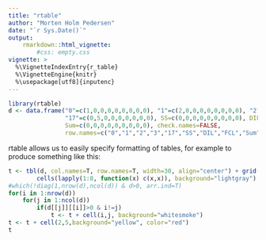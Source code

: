 ```yaml
---
title: "rtable"
author: "Morten Holm Pedersen"
date: "`r Sys.Date()`"
output: 
    rmarkdown::html_vignette:
        #css: empty.css
vignette: >
  %\VignetteIndexEntry{r_table}
  %\VignetteEngine{knitr}
  %\usepackage[utf8]{inputenc}
---
```


```r
library(rtable)
d <- data.frame("0"=c(1,0,0,0,0,0,0,0,0), "1"=c(2,0,0,0,0,0,0,0,0), "2"=c(0,3,0,0,0,0,0,0,0), "3"=c(0,0,0,0,0,0,0,0,0), 
                "17"=c(0,5,0,0,0,0,0,0,0), SS=c(0,0,0,0,0,0,0,0,0), DIL=c(0,0,1,0,0,0,0,0,0), FCL=c(0,0,1,0,0,0,0,0,0), 
                Sum=c(0,0,0,0,0,0,0,0,0), check.names=FALSE,
                row.names=c("0","1","2","3","17","SS","DIL","FCL","Sum"))
```

rtable allows us to easily specify formatting of tables, for example to produce something like this:
```r
t <- tbl(d, col.names=T, row.names=T, width=30, align="center") + grid() + vlines(c(0,3,5,8)) + hlines(c(0,3,5,8)) +
        cells(lapply(1:8, function(x) c(x,x)), background="lightgray") + frame()
#which(!diag(1,nrow(d),ncol(d)) & d>0, arr.ind=T)
for(i in 1:nrow(d))
    for(j in 1:ncol(d))
        if(d[[j]][[i]]>0 & i!=j)
            t <- t + cell(i,j, background="whitesmoke")
t <- t + cell(2,5,background="yellow", color="red")
t
```
